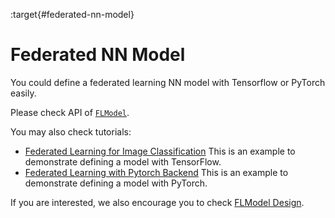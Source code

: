 :target{#federated-nn-model}

# Federated NN Model

You could define a federated learning NN model with Tensorflow or PyTorch easily.

Please check API of [`FLModel`](../../../source/secretflow.ml.ml.nn.mdx#secretflow.ml.nn.FLModel "secretflow.ml.nn.FLModel").

You may also check tutorials:

- [Federated Learning for Image Classification](../../../tutorial/Federate_Learning_for_Image_Classification.mdx) This is an example to demonstrate defining a model with TensorFlow.
- [Federated Learning with Pytorch Backend](../../../tutorial/Federated_Learning_with_Pytorch_backend.mdx) This is an example to demonstrate defining a model with PyTorch.

If you are interested, we also encourage you to check [FLModel Design](../../../developer/design/flmodel.mdx).
